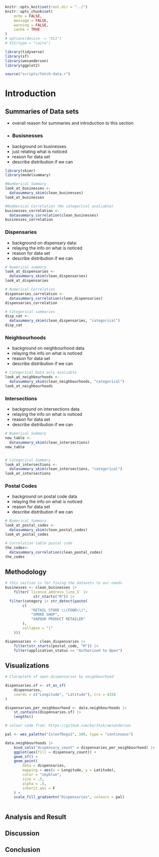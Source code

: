 ```r
knitr::opts_knit$set(root.dir = "../")
knitr::opts_chunk$set(
    echo = FALSE,
    message = FALSE,
    warning = FALSE,
    cache = TRUE
)
# options(device  = "X11")
# X11(type = "cairo")
```

```r
library(tidyverse)
library(sf)
library(wesanderson)
library(ggplot2)
```

```r
source("scripts/fetch-data.r")
```
# Introduction


## Summaries of Data sets
- overall reason for summaries and introduction to this section
- 
### Busisnesses
- background on businesses
- just relating what is noticed
- reason for data set
- describe distribution if we can
```r
library(skimr)
library(modelsummary)

#Numberical Summary
look_at_businesses <-
  datasummary_skim(clean_businesses)
look_at_businesses

#Numberical Correlation (No categorical avaliable)
businesses_correlation <-
  datasummary_correlation(clean_businesses)
businesses_correlation

```

### Dispensaries
- background on dispensary data:
- relaying the info on what is noticed
- reason for data set
- describe distribution if we can
```r
# Numerical summary
look_at_dispensaries <-
  datasummary_skim(clean_dispensaries)
look_at_dispensaries

# Numerical Correlation
dispensaries_correlation <-
  datasummary_correlation(clean_dispensaries)
dispensaries_correlation

# Categorical summaries
disp_cat <-
  datasummary_skim(clean_dispensaries, "categorical")
disp_cat
```

### Neighbourhoods
- background on neighbourhood data
- relaying the info on what is noticed
- reason for data set
- describe distribution if we can
```r
# Categorical Data only avaliable 
look_at_neighbourhoods <-
  datasummary_skim(clean_neighbourhoods, "categorical")
look_at_neighbourhoods
```

### Intersections
- background on intersections data
- relaying the info on what is noticed
- reason for data set
- describe distribution if we can
```r

# Numerical Summary
new_table <-
  datasummary_skim(clean_intersections)
new_table


# Categorical Summary
look_at_intersections <-
  datasummary_skim(clean_intersections, "categorical")
look_at_intersections

```

### Postal Codes
- background on postal code data
- relaying the info on what is noticed
- reason for data set
- describe distribution if we can
```r
# Numerical Summary
look_at_postal_codes <-
  datasummary_skim(clean_postal_codes)
look_at_postal_codes

# Correlation table postal code
the_codes<-
  datasummary_correlation(clean_postal_codes)
the_codes

```

## Methodology
```r
# this section is for fixing the datasets to our needs
businesses <- clean_businesses |>
    filter(`licence_address_line_3` |> 
             str_starts("M")) |>
  filter(category |> str_detect(paste(
        c(
            "RETAIL STORE \\(FOOD\\)",
            "SMOKE SHOP",
            "VAPOUR PRODUCT RETAILER"
        ),
        collapse = "|"
    )))

dispensaries <- clean_dispensaries |>
    filter(str_starts(postal_code, "M")) |>
    filter(application_status == "Authorized to Open")

```


## Visualizations
```r
# Cloropleth of open dispensaries by neighbourhood

dispensaries.sf <- st_as_sf(
    dispensaries,
    coords = c("Longitude", "Latitude"), crs = 4326
)

dispensaries_per_neighbourhood <- data.neighbourhoods |>
    st_contains(dispensaries.sf) |>
    lengths()

# colour code from: https://github.com/karthik/wesanderson

pal <- wes_palette("IsleofDogs2", 100, type = "continuous")

data.neighbourhoods |>
    bind_cols("dispensary_count" = dispensaries_per_neighbourhood) |>
    ggplot(aes(fill = dispensary_count)) +
    geom_sf() +
    geom_point(
        data = dispensaries,
        mapping = aes(x = Longitude, y = Latitude),
        color = "skyblue",
        size = .5,
        alpha = .5,
        inherit.aes = F
    ) +
    scale_fill_gradientn("Dispensaries", colours = pal)
   
```

## Analysis and Result




## Discussion




## Conclusion
